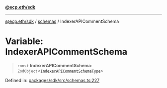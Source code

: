 [**@ecp.eth/sdk**](/sdk-reference/index.mdx)

***

[@ecp.eth/sdk](/sdk-reference/index.mdx) / [schemas](/sdk-reference/schemas/index.mdx) / IndexerAPICommentSchema

# Variable: IndexerAPICommentSchema

> `const` **IndexerAPICommentSchema**: `ZodObject`\<[`IndexerAPICommentSchemaType`](/sdk-reference/schemas/type-aliases/IndexerAPICommentSchemaType.mdx)\>

Defined in: [packages/sdk/src/schemas.ts:227](https://github.com/ecp-eth/comments-monorepo/blob/main/packages/sdk/src/schemas.ts#L227)
